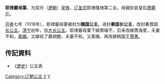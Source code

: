 {{東亞女性歷史人物
| 名稱=耶律巖母菫
| 身份=[[辽朝|辽朝]]公主
| 畫像=
| 說明=
| 姓=耶律
| 名=巖母菫
| 封爵=[[公主|公主]]
| 位號=
| 封號=魏国公主、秦国长公主、秦晋国长公主、秦晋国大长公主
| 出生年=
| 婚年=
| 逝世年=
| 同胞姊妹=
| 父親=[[辽圣宗|辽圣宗]]
| 母親=[[萧耨斤|萧耨斤]]
| 夫=[[萧啜不|萧啜不]]、[[萧海里|萧海里]]、[[蕭胡覩|蕭胡覩]]、[[萧惠|萧惠]]
|}}
'''耶律巖母菫'''，为契丹（[[遼朝|遼朝]]）[[皇族|皇族]]，[[辽圣宗|辽圣宗]]耶律隆绪第二女。母親钦哀皇后[[萧耨斤|萧耨斤]]。

[[開泰_(遼)|开泰]]七年（1018年），耶律巖母菫被封为'''魏国公主'''。进封'''秦国长公主'''，改封秦晋国[[长公主|长公主]]。[[清宁|清宁]]初年，加[[大长公主|大长公主]]。耶律巖母菫下嫁萧啜不，后来改嫁萧海里，夫妻不和，[[离婚|离婚]]。又嫁给了蕭胡覩，夫妻不和，又离婚，再改嫁韩国王[[萧惠|萧惠]]。  
== 传記資料 ==
*《[[遼史|遼史]]》公主表

{{DEFAULTSORT:Yelu耶律}}
[[Category:辽朝公主|Category:辽朝公主]]
[[Category:辽圣宗皇女|2]]
[[Category:耶律氏|Y]]